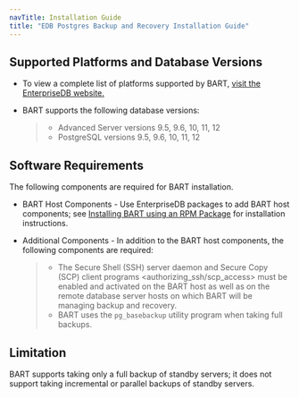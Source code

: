 ```yaml
---
navTitle: Installation Guide
title: "EDB Postgres Backup and Recovery Installation Guide"
---
```


<div id="requirements_overview" class="registered_link"></div>


## Supported Platforms and Database Versions

  - To view a complete list of platforms supported by BART, [visit the EnterpriseDB website.](https://www.enterprisedb.com/services-support/edb-supported-products-and-platforms)

  - BART supports the following database versions:

    >   - Advanced Server versions 9.5, 9.6, 10, 11, 12
    >   - PostgreSQL versions 9.5, 9.6, 10, 11, 12

## Software Requirements

The following components are required for BART installation.





  - BART Host Components - Use EnterpriseDB packages to add BART host components; see [Installing BART using an RPM Package](#installing_bart_using_an_rpm_package) for installation instructions.

  - Additional Components - In addition to the BART host components, the following components are required:

    >   - The <span class="title-ref">Secure Shell (SSH) server daemon and Secure Copy (SCP) client programs \<authorizing_ssh/scp_access\></span> must be enabled and activated on the BART host as well as on the remote database server hosts on which BART will be managing backup and recovery.
    >   - BART uses the `pg_basebackup` utility program when taking full backups.

## Limitation

BART supports taking only a full backup of standby servers; it does not support taking incremental or parallel backups of standby servers.
